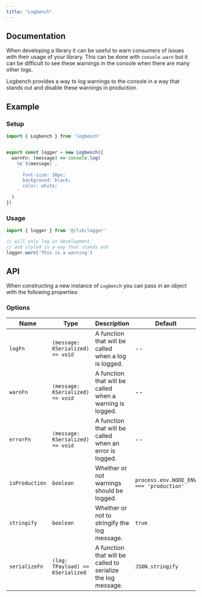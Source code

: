 ```yaml
---
title: "Logbench"
---
```


## Documentation

When developing a library it can be useful to warn consumers of issues with their usage of your library. This can be done with `console.warn` but it can be difficult to see these warnings in the console when there are many other logs. 

Logbench provides a way to log warnings to the console in a way that stands out and disable these warnings in production.


## Example


### Setup

```ts
import { Logbench } from 'logbench'


export const logger = new Logbench({
  warnFn: (message) => console.log(
    %c`${message}`,
    `
      font-size: 18px;
      background: black;
      color: white; 
    `
  )
})
```

### Usage

```ts
import { logger } from '@/lib/logger'

// will only log in development
// and styled in a way that stands out
logger.warn('This is a warning')
```


## API

When constructing a new instance of `Logbench` you can pass in an object with the following properties:

### Options

| Name | Type | Description | Default |
| --- | --- | --- | --- |
| `logFn` | `(message: KSerialized) => void` | A function that will be called when a log is logged. | -- |
| `warnFn` | `(message: KSerialized) => void` | A function that will be called when a warning is logged.| -- |
| `errorFn` | `(message: KSerialized) => void` | A function that will be called when an error is logged.  | -- |
| `isProduction` | `boolean` | Whether or not warnings should be logged. | `process.env.NODE_ENV === 'production'` |
| `stringify` | `boolean` | Whether or not to stringify the log message. |`true` |
| `serializeFn` | `(log: TPayload) => KSerialized` | A function that will be called to serialize the log message.| `JSON.stringify` |
